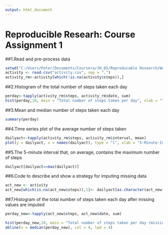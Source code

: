---
output: html_document
---
Reproducible Researh: Course Assignment 1
=========================================

##1.Read and pre-process data
```{r echo=TRUE} 
setwd("C:/Users/Peter/Documents/Coursera/JH_DS/Reproducable Research/Week2/repdata_data_activity")
activity <- read.csv("activity.csv", sep = ",")
activity_rm<-activity[which(!is.na(activity$steps)),] 
```

##2.Histogram of the total number of steps taken each day
```{r echo=TRUE}
perday<-tapply(activity_rm$steps, activity_rm$date, sum) 
hist(perday,10, main = "Total number of steps taken per day", xlab = "") 
```

##3.Mean and median number of steps taken each day
```{r echo=TRUE}
summary(perday)
```

##4.Time series plot of the average number of steps taken
```{r echo=TRUE}
dailyact<-tapply(activity_rm$steps, activity_rm$interval, mean) 
plot(y = dailyact, x = names(dailyact), type = "l", xlab = "5-Minute-Interval", main = "Daily Activity Pattern", ylab = "Average number of steps") 
```

##5.The 5-minute interval that, on average, contains the maximum number of steps
```{r echo=TRUE}
dailyact[dailyact==max(dailyact)]  
```

##6.Code to describe and show a strategy for imputing missing data
```{r echo=TRUE}
act_new <- activity 
act_new[which(is.na(act_new$steps)),1]<- dailyact[as.character(act_new[which(is.na(act_new$steps)),3])] 
```

##7.Histogram of the total number of steps taken each day after missing values are imputed
```{r echo=TRUE}
perday_new<-tapply(act_new$steps, act_new$date, sum) 

hist(perday_new,10, main = "Total number of steps taken per day (missing values imputed)", xlab = "Steps", ylim =c(0, 25)) 
abline(v = median(perday_new), col = 4, lwd = 4) 
```

